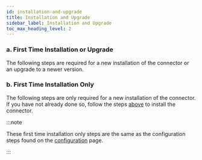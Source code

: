 ```yaml
---
id: installation-and-upgrade
title: Installation and Upgrade
sidebar_label: Installation and Upgrade
toc_max_heading_level: 2
---
```



### a. First Time Installation or Upgrade

The following steps are required for a new installation of the connector or an upgrade to a newer
version.

<InstallationOrUpgradePartial />

### b. First Time Installation Only

The following steps are only required for a new installation of the connector.
If you have not already done so, follow the steps [above](#a-first-time-installation-or-upgrade) to
install the connector.

:::note

These first time installation only steps are the same as the configuration steps found on
the [configuration](./03-CONFIGURATION.mdx) page.

:::

<ConfigurationPartial />